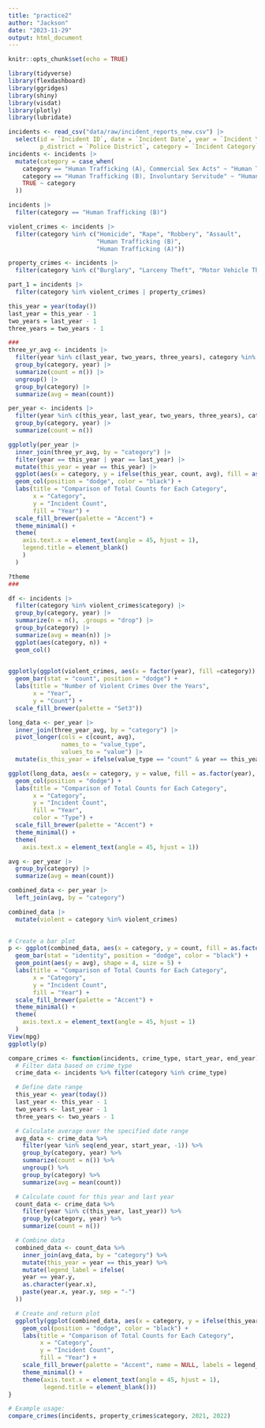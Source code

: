 ```yaml
---
title: "practice2"
author: "Jackson"
date: "2023-11-29"
output: html_document
---
```


```r
knitr::opts_chunk$set(echo = TRUE)
```

```r
library(tidyverse)
library(flexdashboard)
library(ggridges)
library(shiny)
library(visdat)
library(plotly)
library(lubridate)
```

```r

incidents <- read_csv("data/raw/incident_reports_new.csv") |>
  select(id = `Incident ID`, date = `Incident Date`, year = `Incident Year`, neighborhood = `Analysis Neighborhood`, 
         p_district = `Police District`, category = `Incident Category`, lat = `Latitude`, long = `Longitude`)
incidents <- incidents |>
  mutate(category = case_when(
    category == "Human Trafficking (A), Commercial Sex Acts" ~ "Human Trafficking (A)",
    category == "Human Trafficking (B), Involuntary Servitude" ~ "Human Trafficking (B)",
    TRUE ~ category
  ))

incidents |>
  filter(category == "Human Trafficking (B)")

```

```r
violent_crimes <- incidents |> 
  filter(category %in% c("Homicide", "Rape", "Robbery", "Assault",
                         "Human Trafficking (B)", 
                         "Human Trafficking (A)"))

property_crimes <- incidents |> 
  filter(category %in% c("Burglary", "Larceny Theft", "Motor Vehicle Theft", "Arson"))

part_1 = incidents |>
  filter(category %in% violent_crimes | property_crimes)

```


```r
this_year = year(today())
last_year = this_year - 1
two_years = last_year - 1
three_years = two_years - 1
```

```r

###
three_yr_avg <- incidents |> 
  filter(year %in% c(last_year, two_years, three_years), category %in% property_crimes$category) %>%
  group_by(category, year) |> 
  summarize(count = n()) |> 
  ungroup() |>
  group_by(category) |> 
  summarize(avg = mean(count))

per_year <- incidents |>
  filter(year %in% c(this_year, last_year, two_years, three_years), category %in% property_crimes$category) %>%
  group_by(category, year) |> 
  summarize(count = n())

ggplotly(per_year |>
  inner_join(three_yr_avg, by = "category") |>
  filter(year == this_year | year == last_year) |>
  mutate(this_year = year == this_year) |>
  ggplot(aes(x = category, y = ifelse(this_year, count, avg), fill = as.factor(year))) +
  geom_col(position = "dodge", color = "black") +
  labs(title = "Comparison of Total Counts for Each Category",
       x = "Category",
       y = "Incident Count",
       fill = "Year") +
  scale_fill_brewer(palette = "Accent") +
  theme_minimal() +
  theme(
    axis.text.x = element_text(angle = 45, hjust = 1),
    legend.title = element_blank()
    )
  )

?theme
###

```

```r
df <- incidents |>
  filter(category %in% violent_crimes$category) |>
  group_by(category, year) |>
  summarize(n = n(), .groups = "drop") |>
  group_by(category) |>
  summarize(avg = mean(n)) |>
  ggplot(aes(category, n)) +
  geom_col()
  
```

```r
ggplotly(ggplot(violent_crimes, aes(x = factor(year), fill =category)) +
  geom_bar(stat = "count", position = "dodge") +
  labs(title = "Number of Violent Crimes Over the Years",
       x = "Year",
       y = "Count") +
  scale_fill_brewer(palette = "Set3"))
```

```r

long_data <- per_year |>
  inner_join(three_year_avg, by = "category") |>
  pivot_longer(cols = c(count, avg),
               names_to = "value_type",
               values_to = "value") |>
  mutate(is_this_year = ifelse(value_type == "count" & year == this_year, TRUE, FALSE))

ggplot(long_data, aes(x = category, y = value, fill = as.factor(year), color = value_type)) +
  geom_col(position = "dodge") +
  labs(title = "Comparison of Total Counts for Each Category",
       x = "Category",
       y = "Incident Count",
       fill = "Year",
       color = "Type") +
  scale_fill_brewer(palette = "Accent") +
  theme_minimal() +
  theme(
    axis.text.x = element_text(angle = 45, hjust = 1))

avg <- per_year |>
  group_by(category) |> 
  summarize(avg = mean(count))

combined_data <- per_year |>
  left_join(avg, by = "category")

combined_data |>
  mutate(violent = category %in% violent_crimes)
  

# Create a bar plot
p <- ggplot(combined_data, aes(x = category, y = count, fill = as.factor(year))) +
  geom_bar(stat = "identity", position = "dodge", color = "black") +
  geom_point(aes(y = avg), shape = 4, size = 5) +
  labs(title = "Comparison of Total Counts for Each Category",
       x = "Category",
       y = "Incident Count",
       fill = "Year") +
  scale_fill_brewer(palette = "Accent") +
  theme_minimal() +
  theme(
    axis.text.x = element_text(angle = 45, hjust = 1)
  )
View(mpg)
ggplotly(p)
```


```r
compare_crimes <- function(incidents, crime_type, start_year, end_year) {
  # Filter data based on crime_type
  crime_data <- incidents %>% filter(category %in% crime_type)

  # Define date range
  this_year <- year(today())
  last_year <- this_year - 1
  two_years <- last_year - 1
  three_years <- two_years - 1

  # Calculate average over the specified date range
  avg_data <- crime_data %>%
    filter(year %in% seq(end_year, start_year, -1)) %>%
    group_by(category, year) %>%
    summarize(count = n()) %>%
    ungroup() %>%
    group_by(category) %>%
    summarize(avg = mean(count))

  # Calculate count for this year and last year
  count_data <- crime_data %>%
    filter(year %in% c(this_year, last_year)) %>%
    group_by(category, year) %>%
    summarize(count = n())

  # Combine data
  combined_data <- count_data %>%
    inner_join(avg_data, by = "category") %>%
    mutate(this_year = year == this_year) %>%
    mutate(legend_label = ifelse(
    year == year.y,
    as.character(year.x),
    paste(year.x, year.y, sep = "-")
  ))

  # Create and return plot
  ggplotly(ggplot(combined_data, aes(x = category, y = ifelse(this_year, count, avg), fill = as.factor(year))) +
    geom_col(position = "dodge", color = "black") +
    labs(title = "Comparison of Total Counts for Each Category",
         x = "Category",
         y = "Incident Count",
         fill = "Year") +
    scale_fill_brewer(palette = "Accent", name = NULL, labels = legend_label) +
    theme_minimal() +
    theme(axis.text.x = element_text(angle = 45, hjust = 1),
          legend.title = element_blank()))
}

# Example usage:
compare_crimes(incidents, property_crimes$category, 2021, 2022)
```

